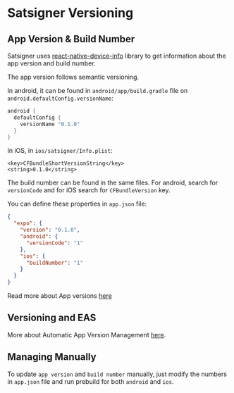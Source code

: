 # Satsigner Versioning

## App Version & Build Number

Satsigner uses [react-native-device-info](https://github.com/react-native-device-info/react-native-device-info) library to get information about the app version and build number.

The app version follows semantic versioning.

In android, it can be found in `android/app/build.gradle` file on `android.defaultConfig.versionName`:

```gradle
android {
  defaultConfig {
    versionName "0.1.0"
  }
}
```

In iOS, in `ios/satsigner/Info.plist`:

```
<key>CFBundleShortVersionString</key>
<string>0.1.0</string>
```

The build number can be found in the same files. For android, search for `versionCode` and for iOS search for `CFBundleVersion` key.

You can define these properties in `app.json` file:

```json
{
  "expo": {
    "version": "0.1.0",
    "android": {
      "versionCode": "1"
    },
    "ios": {
      "buildNumber": "1"
    }
  }
}
```

Read more about App versions [here](https://docs.expo.dev/build-reference/app-versions/#app-versions)

## Versioning and EAS

More about Automatic App Version Management [here](https://www.youtube.com/watch?v=Gk7RHDWsLsQ).

## Managing Manually

To update `app version` and `build number` manually, just modify the numbers in `app.json` file and run prebuild for both `android` and `ios`.
